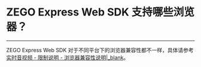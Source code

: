 # ZEGO Express Web SDK 支持哪些浏览器？

- - -

ZEGO Express Web SDK 对于不同平台下的浏览器兼容性都不一样，具体请参考 [实时音视频 - 限制说明 - 浏览器兼容性说明\|_blank](#12047)。